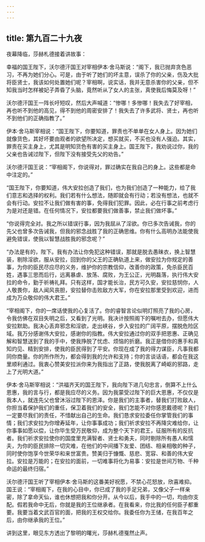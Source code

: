```yaml
---
---
---
```

title: 第九百二十九夜
---






夜幕降临，莎赫札德接着讲故事：





幸福的国王陛下，沃尔德汗国王对宰相伊本·舍马斯说：“阁下，我已抛弃贪色恶习，不再为她们分心。可是，由于听了她们的坏主意，误杀了你的父亲，伤及大批将臣贤士，我该如何处置她们呢？宰相啊，说实话，我并无意杀害你的父亲，但不知我当时怎样被妃子弄昏了头脑，竟然听从了女人的主张，真使我后悔莫及呀！”

沃尔德汗国王一阵长吁短叹，然后大声喊道：“惨哪！多惨哪！我失去了好宰相，再也听不到他的高见，得不到他的周密安排了！我失去了许多武将、贤士，再也听不到他们的正确指教了。”

伊本·舍马斯宰相说：“国王陛下，你要知道，罪责也不单单在女人身上。因为她们就像货色，其好坏要由观者的欲望所决定，想买就买，不买也没有人强迫。其实，罪责在买主身上，尤其是明知货色有害的买主身上。国王陛下，我劝说过你，我的父亲也告诫过陛下，但陛下没有接受先父的劝告。”

沃尔德汗国王说：“宰相阁下，你说得对，罪过确实在我自己的身上。这些都是命中注定的。”

“国王陛下，你要知道，伟大安拉创造了我们，也为我们创造了一种能力，给了我们意志和选择的权利。我们若有什么想法，随即就会有行动；若没有想法，也就不会有行动。安拉不让我们做有害的事，免得我们犯罪。因此，必在行事之前考虑行为是对还是错。在任何情况下，安拉都要我们做善事，禁止我们做坏事。”

“你说得完全对。我之所以错误行事，因为我屈从了淫欲。你已多次告诫我，你的先父也曾多次告诫我，但我的邪念战胜了我的正确思维。你有什么高明办法能使我避免错误，使我以智慧战胜我的邪念呢？”

“办法是有的，陛下。我有办法让你免犯这种错误，那就是脱去愚昧衣，换上智慧装，剔除淫欲，服从安拉，回到你的父王的正确轨道上来，做安拉为你规定的善事，为你的臣民尽应尽的义务，维护你的宗教信仰，改善你的政策，免杀臣民百姓，遇事三思而后行，远离暴虐、放荡、腐败，为王公正，光明磊落，执行伟大安拉的命令，勤于祈祷礼拜。只有这样，国才能长治，民方可久安，安拉慈悯你，人人敬畏你，敌人闻风丧胆，安拉替你击败敌方大军，你在安拉那里受到欢迎，进而成为万众敬仰的伟大君王。”

“宰相阁下，你的一席话使我的心复活了。你的睿智言论似明灯照亮了我的心房，令我仿佛在双目失明之后，又看到了光明。我决计按照阁下的嘱咐去办，但愿伟大安拉默助。我决心丢弃邪念和淫欲，走出峡谷，步入安拉的广阔平原，摆脱危险区域。我万分感谢伟大安拉，感谢你的指教。伟大安拉通过你的双手把恩惠、正确见解和智慧送到了我的手中，使我挣脱了忧虑、烦恼的折磨。我正是借你的惠手和真知灼见、精到安排，使我的臣民得到了平安。你现在成了我的得力谋臣，凡事我都同你商量。你的所作所为，都会得到我的允许和支持；你的言谈话语，都会在我这里顺利通过。我衷心赞美安拉派你来为我指出了正路，使我脱离了崎岖的邪路，走上了光明大道。”

伊本·舍马斯宰相说：“洪福齐天的国王陛下，我向陛下进几句忠言，倒算不上什么恩惠，我的言与行，都是我应尽的义务。因为我蒙受过陛下的巨大恩惠，不仅仅是我本人，就连先父也曾沐浴过陛下的恩泽。你是我们的主事者，替我们打败敌人，你担当着保护我们的重任，保卫着我们的安全，我们怎能不对你感恩戴德呢？我们一定要尽我们的责任，不惜献出自己的生命。我们恳求安拉委任你掌管我们的事情；我们求安拉为你增寿延年，让你事事成功；我们祈求安拉不再降灾难给你，让你事事如愿以偿，让你毕生受万民敬仰，成为整个天下的君王，征服所有的反抗者。我们祈求安拉使你的国度里充满智者、贤士和勇夫，同时剔除所有愚人和懦夫，为你的臣民排除一切灾难，在他们的中间播下友爱、团结、相亲相敬的种子，同时使你饱享今世荣华和来世富贵。赞美归于慷慨、慈悲、宽容、和善的伟大安拉。安拉是万能的；在安拉的面前，一切难事将化为易事：安拉是世间万物、千种命运的最终归宿。”

沃尔德汗国王听了宰相伊本·舍马斯的这番美好祝愿，不禁心花怒放，欣喜难抑。国王说：“宰相阁下，在我的心目中，你已成了我的手足兄弟，又像父子一样亲密，除了拿命天仙，谁也休想把我和你分开。从今以后，我手中的一切，均由你支配。假若我命中无后，你就是我的王位继承者。在我看来，你比我的任何臣子都重要。我要当着文武百官的面，把我的王权交给你。我委任你为王储，在我百年之后，由你继承我的王位。”





讲到这里，眼见东方透出了黎明的曙光，莎赫札德戛然止声。